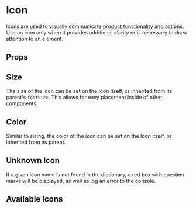 

<Meta of={Stories} />

# Icon

Icons are used to visually communicate product functionality and actions.
Use an icon only when it provides additional clarity or is necessary to draw attention to an element.

<Canvas isExpanded of={Stories.Default} />

## Props

<ArgTypes of={Icon} />

## Size

The size of the icon can be set on the Icon itself, or inherited from its parent's `fontSize`.
This allows for easy placement inside of other components.

<Canvas of={Stories.Sizes} />

## Color

Similar to sizing, the color of the icon can be set on the Icon itself, or inherited from its parent.

<Canvas of={Stories.Colors} />

## Unknown Icon

If a given icon name is not found in the dictionary, a red box with question marks will be displayed, as well as log an error to the console.

<Canvas of={Stories.UnknownIcon} />

## Available Icons

<Canvas of={Stories.AvailableIcons} />
